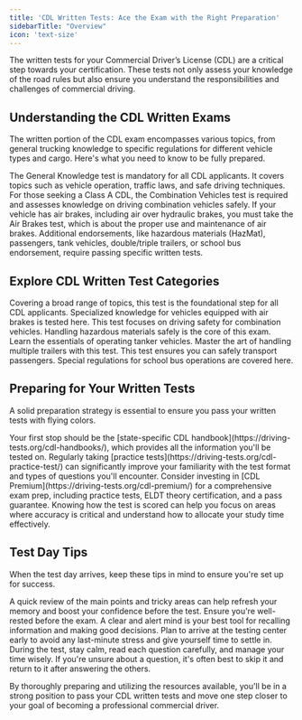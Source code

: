 ```yaml
---
title: 'CDL Written Tests: Ace the Exam with the Right Preparation'
sidebarTitle: "Overview"
icon: 'text-size'
---
```


The written tests for your Commercial Driver’s License (CDL) are a critical step towards your certification. These tests not only assess your knowledge of the road rules but also ensure you understand the responsibilities and challenges of commercial driving.

## Understanding the CDL Written Exams

The written portion of the CDL exam encompasses various topics, from general trucking knowledge to specific regulations for different vehicle types and cargo. Here's what you need to know to be fully prepared.

<AccordionGroup>

<Accordion title="General Knowledge Test">
The General Knowledge test is mandatory for all CDL applicants. It covers topics such as vehicle operation, traffic laws, and safe driving techniques.
</Accordion>

<Accordion title="Combination Vehicles Test">
For those seeking a Class A CDL, the Combination Vehicles test is required and assesses knowledge on driving combination vehicles safely.
</Accordion>

<Accordion title="Air Brakes Test">
If your vehicle has air brakes, including air over hydraulic brakes, you must take the Air Brakes test, which is about the proper use and maintenance of air brakes.
</Accordion>

<Accordion title="Special Endorsement Tests">
Additional endorsements, like hazardous materials (HazMat), passengers, tank vehicles, double/triple trailers, or school bus endorsement, require passing specific written tests.
</Accordion>

</AccordionGroup>

## Explore CDL Written Test Categories
<CardGroup cols={2}>
  <Card title="General Knowledge" icon="book-open" href="/essentials/written-tests/general-knowledge">
    Covering a broad range of topics, this test is the foundational step for all CDL applicants.
  </Card>
  <Card title="Air Brakes" icon="wind" href="/essentials/written-tests/air-brakes">
    Specialized knowledge for vehicles equipped with air brakes is tested here.
  </Card>
  <Card title="Combination" icon="circles-overlap" href="/essentials/written-tests/combination">
    This test focuses on driving safety for combination vehicles.
  </Card>
  <Card title="HazMat" icon="radiation" href="/essentials/written-tests/hazmat">
    Handling hazardous materials safely is the core of this exam.
  </Card>
  <Card title="Tanker" icon="gas-pump" href="/essentials/written-tests/tankers">
    Learn the essentials of operating tanker vehicles.
  </Card>
  <Card title="Doubles/Triples" icon="truck" href="/essentials/written-tests/doubles-triples">
    Master the art of handling multiple trailers with this test.
  </Card>
  <Card title="Passenger" icon="bus" href="/essentials/written-tests/passenger">
    This test ensures you can safely transport passengers.
  </Card>
  <Card title="School Bus" icon="school" href="/essentials/written-tests/school-bus">
    Special regulations for school bus operations are covered here.
  </Card>
</CardGroup>


## Preparing for Your Written Tests

A solid preparation strategy is essential to ensure you pass your written tests with flying colors.

<AccordionGroup>

<Accordion title="Study the CDL Handbook">
Your first stop should be the [state-specific CDL handbook](https://driving-tests.org/cdl-handbooks/), which provides all the information you'll be tested on.
</Accordion>

<Accordion title="Take Practice Tests">
Regularly taking [practice tests](https://driving-tests.org/cdl-practice-test/) can significantly improve your familiarity with the test format and types of questions you'll encounter.
</Accordion>

<Accordion title="Use Premium Study Resources">
Consider investing in [CDL Premium](https://driving-tests.org/cdl-premium/) for a comprehensive exam prep, including practice tests, ELDT theory certification, and a pass guarantee.
</Accordion>

<Accordion title="Understand the Scoring System">
Knowing how the test is scored can help you focus on areas where accuracy is critical and understand how to allocate your study time effectively.
</Accordion>

</AccordionGroup>

## Test Day Tips

When the test day arrives, keep these tips in mind to ensure you're set up for success.

<AccordionGroup>

<Accordion title="Review Key Concepts">
A quick review of the main points and tricky areas can help refresh your memory and boost your confidence before the test.
</Accordion>

<Accordion title="Get Adequate Rest">
Ensure you're well-rested before the exam. A clear and alert mind is your best tool for recalling information and making good decisions.
</Accordion>

<Accordion title="Arrive Early">
Plan to arrive at the testing center early to avoid any last-minute stress and give yourself time to settle in.
</Accordion>

<Accordion title="Stay Calm and Focused">
During the test, stay calm, read each question carefully, and manage your time wisely. If you're unsure about a question, it's often best to skip it and return to it after answering the others.
</Accordion>

</AccordionGroup>

By thoroughly preparing and utilizing the resources available, you'll be in a strong position to pass your CDL written tests and move one step closer to your goal of becoming a professional commercial driver.
